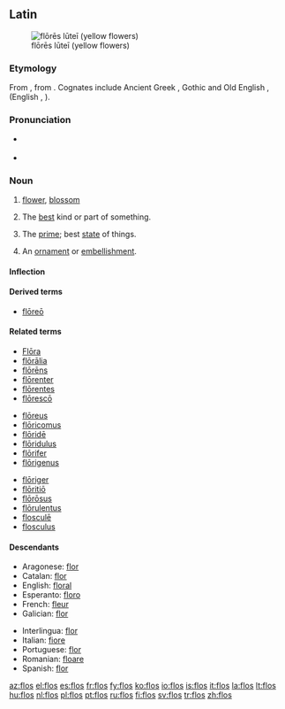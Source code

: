 ==Latin==
[[Image:Gagea probably bohemica seglea.JPG|thumb|flōrēs lūteī (yellow flowers)]]
===Etymology===
From {{proto|Indo-European|bʰleh₃-|flower, blossom|lang=la}}, from {{proto|Indo-European|bʰel-|lang=la|to bloom|title=}}.  Cognates include Ancient Greek {{term|φύλλον|tr=phullon|lang=grc|sc=polytonic}}, Gothic {{term|sc=Goth|𐌱𐌻𐍉𐌼𐌰|tr=blōma|lang=got}} and Old English {{term|blostm|blōstm|lang=ang}}, {{term|blæd||leaf|lang=ang}} (English {{term|blossom|lang=en}}, {{term|blade|lang=en}}).

===Pronunciation===
* {{a|Classical}} {{IPA|/floːs/|lang=la}}
* {{audio|la-cls-flos.ogg|Audio (Classical)}}

===Noun===
{{la-noun|flōs|floris|flōris|m|third}}

# [[flower]], [[blossom]]
# {{figuratively}} The [[best]] kind or part of something.
# {{figuratively}} The [[prime]]; best [[state]] of things.
# {{figuratively}} An [[ornament]] or [[embellishment]].

====Inflection====
{{la-decl-3rd|flos|flōs|flor|flōr}}

====Derived terms====
* [[floreo#Latin|flōreō]]

====Related terms====
{{top3}}
* [[Flora#Latin|Flōra]]
* [[floralia|flōrālia]]
* [[florens|flōrēns]]
* [[florenter|flōrenter]]
* [[florentes|flōrentes]]
* [[floresco|flōrescō]]
{{mid3}}
* [[floreus|flōreus]]
* [[floricomus|flōricomus]]
* [[floride#Latin|flōridē]]
* [[floridulus|flōridulus]]
* [[florifer|flōrifer]]
* [[florigenus|flōrigenus]]
{{mid3}}
* [[floriger|flōriger]]
* [[floritio|flōritiō]]
* [[florosus|flōrōsus]]
* [[florulentus|flōrulentus]]
* [[floscule|flosculē]]
* [[flosculus]]
{{bottom}}

====Descendants====
{{top2}}
* Aragonese: [[flor#Aragonese|flor]]
* Catalan: [[flor#Catalan|flor]]
* English: [[floral]]
* Esperanto: [[floro]]
* French: [[fleur]]
* Galician: [[flor#Galician|flor]]
{{mid2}}
* Interlingua: [[flor#Interlingua|flor]]
* Italian: [[fiore]]
* Portuguese: [[flor#Portuguese|flor]]
* Romanian: [[floare]]
* Spanish: [[flor#Spanish|flor]]
{{bottom}}

[[Category:la:Flowers| ]]

[[az:flos]]
[[el:flos]]
[[es:flos]]
[[fr:flos]]
[[fy:flos]]
[[ko:flos]]
[[io:flos]]
[[is:flos]]
[[it:flos]]
[[la:flos]]
[[lt:flos]]
[[hu:flos]]
[[nl:flos]]
[[pl:flos]]
[[pt:flos]]
[[ru:flos]]
[[fi:flos]]
[[sv:flos]]
[[tr:flos]]
[[zh:flos]]